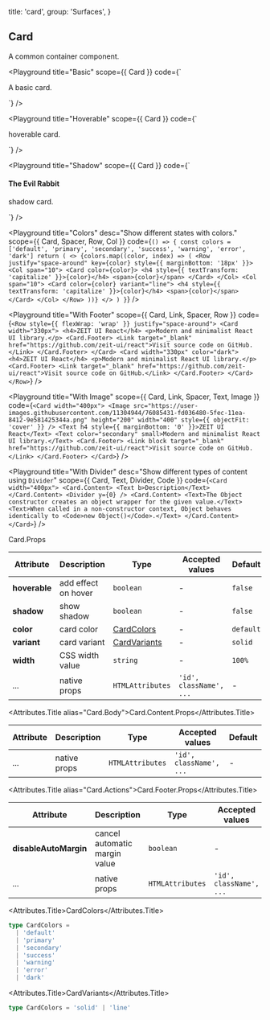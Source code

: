 
  title: 'card',
  group: 'Surfaces',
}

## Card

A common container component.

<Playground
  title="Basic"
  scope={{ Card }}
  code={`
<Card>
  <p>A basic card.</p>
</Card>
`}
/>

<Playground
  title="Hoverable"
  scope={{ Card }}
  code={`
<Card hoverable>
  <p>hoverable card.</p>
</Card>
`}
/>

<Playground
  title="Shadow"
  scope={{ Card }}
  code={`
<Card shadow>
  <h4>The Evil Rabbit</h4>
  <p>shadow card.</p>
</Card>
`}
/>

<Playground
  title="Colors"
  desc="Show different states with colors."
  scope={{ Card, Spacer, Row, Col }}
  code={`
() => {
  const colors = ['default', 'primary', 'secondary', 'success', 'warning', 'error', 'dark']
  return (
    <>
      {colors.map((color, index) => (
        <Row justify="space-around" key={color} style={{ marginBottom: '18px' }}>
          <Col span="10">
            <Card color={color}>
              <h4 style={{ textTransform: 'capitalize' }}>{color}</h4>
              <span>{color}</span>
            </Card>
          </Col>
          <Col span="10">
            <Card color={color} variant="line">
              <h4 style={{ textTransform: 'capitalize' }}>{color}</h4>
              <span>{color}</span>
            </Card>
          </Col>
        </Row>
      ))}
    </>
  )
}
`}
/>

<Playground
  title="With Footer"
  scope={{ Card, Link, Spacer, Row }}
  code={`
<Row style={{ flexWrap: 'wrap' }} justify="space-around">
  <Card width="330px">
    <h4>ZEIT UI React</h4>
    <p>Modern and minimalist React UI library.</p>
    <Card.Footer>
      <Link target="_blank" href="https://github.com/zeit-ui/react">Visit source code on GitHub.</Link>
    </Card.Footer>
  </Card>
  <Card width="330px" color="dark">
    <h4>ZEIT UI React</h4>
    <p>Modern and minimalist React UI library.</p>
    <Card.Footer>
      <Link target="_blank" href="https://github.com/zeit-ui/react">Visit source code on GitHub.</Link>
    </Card.Footer>
  </Card>
</Row>
`}
/>

<Playground
  title="With Image"
  scope={{ Card, Link, Spacer, Text, Image }}
  code={`
<Card width="400px">
  <Image src="https://user-images.githubusercontent.com/11304944/76085431-fd036480-5fec-11ea-8412-9e581425344a.png"
    height="200" width="400" style={{ objectFit: 'cover' }} />
  <Text h4 style={{ marginBottom: '0' }}>ZEIT UI React</Text>
  <Text color="secondary" small>Modern and minimalist React UI library.</Text>
  <Card.Footer>
    <Link block target="_blank" href="https://github.com/zeit-ui/react">Visit source code on GitHub.</Link>
  </Card.Footer>
</Card>
`}
/>

<Playground
  title="With Divider"
  desc="Show different types of content using `Divider`"
  scope={{ Card, Text, Divider, Code }}
  code={`
<Card width="400px">
  <Card.Content>
    <Text b>Description</Text>
  </Card.Content>
  <Divider y={0} />
  <Card.Content>
    <Text>The Object constructor creates an object wrapper for the given value.</Text>
    <Text>When called in a non-constructor context, Object behaves identically to <Code>new Object()</Code>.</Text>
  </Card.Content>
</Card>
`}
/>

<Attributes edit="/pages/en-us/components/card.mdx">
<Attributes.Title>Card.Props</Attributes.Title>

| Attribute     | Description         | Type                          | Accepted values         | Default   |
| ------------- | ------------------- | ----------------------------- | ----------------------- | --------- |
| **hoverable** | add effect on hover | `boolean`                     | -                       | `false`   |
| **shadow**    | show shadow         | `boolean`                     | -                       | `false`   |
| **color**     | card color          | [CardColors](#cardcolors)     | -                       | `default` |
| **variant**   | card variant        | [CardVariants](#cardvariants) | -                       | `solid`   |
| **width**     | CSS width value     | `string`                      | -                       | `100%`    |
| ...           | native props        | `HTMLAttributes`              | `'id', className', ...` | -         |

<Attributes.Title alias="Card.Body">Card.Content.Props</Attributes.Title>

| Attribute | Description  | Type             | Accepted values         | Default |
| --------- | ------------ | ---------------- | ----------------------- | ------- |
| ...       | native props | `HTMLAttributes` | `'id', className', ...` | -       |

<Attributes.Title alias="Card.Actions">Card.Footer.Props</Attributes.Title>

| Attribute             | Description                   | Type             | Accepted values         | Default |
| --------------------- | ----------------------------- | ---------------- | ----------------------- | ------- |
| **disableAutoMargin** | cancel automatic margin value | `boolean`        | -                       | `false` |
| ...                   | native props                  | `HTMLAttributes` | `'id', className', ...` | -       |

<Attributes.Title>CardColors</Attributes.Title>

```ts
type CardColors =
  | 'default'
  | 'primary'
  | 'secondary'
  | 'success'
  | 'warning'
  | 'error'
  | 'dark'
```

<Attributes.Title>CardVariants</Attributes.Title>

```ts
type CardColors = 'solid' | 'line'
```

</Attributes>

